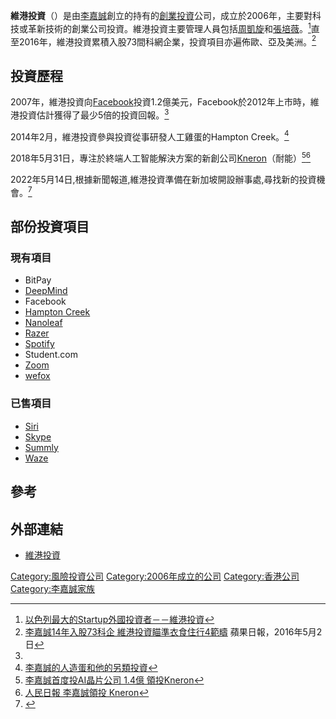 '''維港投資'''（{{lang-en|Horizons Ventures}}）是由[[李嘉誠|李嘉誠]]創立的持有的[[創業投資|創業投資]]公司，成立於2006年，主要對科技或革新技術的創業公司投資。維港投資主要管理人員包括[[周凱旋|周凱旋]]和[[張培薇|張培薇]]。<ref name=hkej>[http://startupbeat.hkej.com/?p=15981 以色列最大的Startup外國投資者－－維港投資]</ref>直至2016年，維港投資累積入股73間科網企業，投資項目亦遍佈歐、亞及美洲。<ref>[http://hk.apple.nextmedia.com/financeestate/art/20160502/19592122 李嘉誠14年入股73科企 維港投資瞄準衣食住行4範疇] 蘋果日報，2016年5月2日</ref>

== 投資歷程 ==
2007年，維港投資向[[Facebook|Facebook]]投資1.2億美元，Facebook於2012年上市時，維港投資估計獲得了最少5倍的投資回報。<ref name=hkej></ref>

2014年2月，維港投資參與投資從事研發人工雞蛋的Hampton Creek。<ref>[http://gb.cri.cn/45731/2014/06/20/7493s4584915.htm 李嘉誠的人造蛋和他的另類投資]</ref>

2018年5月31日，專注於終端人工智能解決方案的新創公司[[Kneron|Kneron]]（耐能）<ref>[https://news.cnyes.com/news/id/4135627 李嘉誠首度投AI晶片公司 1.4億 領投Kneron  ]</ref><ref>[http://capital.people.com.cn/BIG5/n1/2018/0531/c405954-30026055.html 人民日報 李嘉誠領投 Kneron]</ref>

2022年5月14日,根據新聞報道,維港投資準備在新加坡開設辦事處,尋找新的投資機會。<ref>{{Cite web|title=據報李嘉誠旗下維港投資於新加坡設辦事處|url=http://www.aastocks.com/tc/stocks/news/aafn-con/NOW.1183796/popular-news}}</ref>

==部份投資項目==
{{Col-begin}}
{{Col-2}}
===現有項目===
*BitPay
*[[DeepMind|DeepMind]]
*Facebook
*[[Hampton_Creek|Hampton Creek]]
*[[Nanoleaf|Nanoleaf]]
*[[Razer|Razer]]
*[[Spotify|Spotify]]
*Student.com
*[[Zoom|Zoom]]
*[[wefox|wefox]]
{{Col-2}}

===已售項目===
*[[Siri|Siri]]
*[[Skype|Skype]]
*[[Summly|Summly]]
*[[Waze|Waze]]
{{Col-end}}

==參考==
{{reflist}}

==外部連結==
*[http://horizonsventures.com/ 維港投資]

[[Category:風險投資公司|Category:風險投資公司]]
[[Category:2006年成立的公司|Category:2006年成立的公司]]
[[Category:香港公司|Category:香港公司]]
[[Category:李嘉誠家族|Category:李嘉誠家族]]